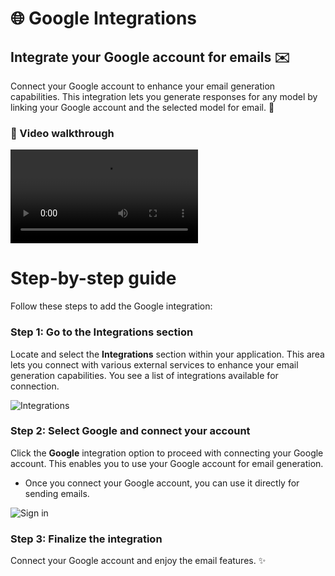# 🌐 Google Integrations

## Integrate your Google account for emails ✉️

Connect your Google account to enhance your email generation capabilities. This integration lets you generate responses for any model by linking your Google account and the selected model for email. 🚀

### 🎥 Video walkthrough

<div class="card-video">
  <video src="https://storage.googleapis.com/helpsessionvideos/Contactswing/Videos/GI.mp4" autoplay playsinline controls title="Google Integration"></video>
</div>

# Step-by-step guide

Follow these steps to add the Google integration:

### Step 1: Go to the Integrations section
Locate and select the **Integrations** section within your application. This area lets you connect with various external services to enhance your email generation capabilities. You see a list of integrations available for connection.

<img src="https://storage.googleapis.com/helpsessionvideos/Contactswing/images/integra.jpg" alt="Integrations" />

### Step 2: Select Google and connect your account
Click the **Google** integration option to proceed with connecting your Google account. This enables you to use your Google account for email generation.
- Once you connect your Google account, you can use it directly for sending emails.

<img src="https://storage.googleapis.com/helpsessionvideos/Contactswing/images/sign.jpg" alt="Sign in" />

### Step 3: Finalize the integration
Connect your Google account and enjoy the email features. ✨
